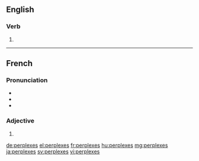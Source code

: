==English==

===Verb===
{{head|en}}

# {{en-third-person singular of|perplex}}

----

==French==

===Pronunciation===
* {{IPA|/pɛʁ.plɛks/|lang=fr}}
* {{homophones|perplexe|lang=fr}}
* {{hyphenation|per|plexes|lang=fr}}

===Adjective===
{{fr-adj-form}} {{m-p|f-p}}

# {{form of|plural|perplexe|lang=fr}}

[[de:perplexes]]
[[el:perplexes]]
[[fr:perplexes]]
[[hu:perplexes]]
[[mg:perplexes]]
[[ja:perplexes]]
[[sv:perplexes]]
[[vi:perplexes]]